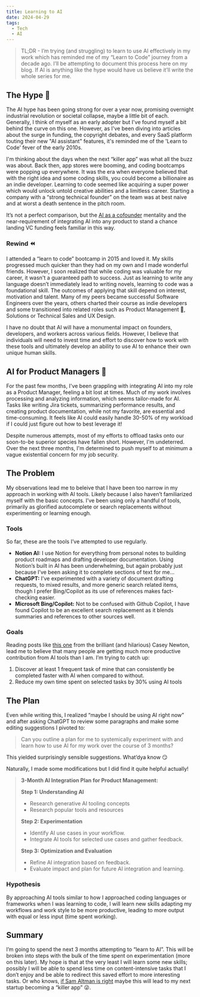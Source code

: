 ```yaml
---
title: Learning to AI
date: 2024-04-29
tags:
  - Tech
  - AI
---
```

> TL;DR - I’m trying (and struggling) to learn to use AI effectively in my work which has reminded me of my “Learn to Code” journey from a decade ago. I’ll be attempting to document this process here on my blog. If AI is anything like the hype would have us believe it’ll write the whole series for me.

## The Hype 🚀

The AI hype has been going strong for over a year now, promising overnight industrial revolution or societal collapse, maybe a little bit of each. Generally, I think of myself as an early adopter but I've found myself a bit behind the curve on this one. However, as I've been diving into articles about the surge in funding, the copyright debates, and every SaaS platform touting their new "AI assistant" features, it's reminded me of the 'Learn to Code' fever of the early 2010s.

I'm thinking about the days when the next “killer app” was what all the buzz was about. Back then, app stores were booming, and coding bootcamps were popping up everywhere. It was the era when everyone believed that with the right idea and some coding skills, you could become a billionaire as an indie developer. Learning to code seemed like acquiring a super power which would unlock untold creative abilities and a limitless career. Starting a company with a “strong technical founder” on the team was at best naive and at worst a death sentence in the pitch room. 

It’s not a perfect comparison, but the [AI as a cofounder](https://mitsloan.mit.edu/ideas-made-to-matter/how-generative-ai-changing-entrepreneurship) mentality and the near-requirement of integrating AI into any product to stand a chance landing VC funding feels familiar in this way. 

### Rewind ⏪

I attended a “learn to code” bootcamp in 2015 and loved it. My skills progressed much quicker than they had on my own and I made wonderful friends. However, I soon realized that while coding was valuable for my career, it wasn't a guaranteed path to success. Just as learning to write any language doesn’t immediately lead to writing novels, learning to code was a foundational skill. The outcomes of applying that skill depend on interest, motivation and talent. Many of my peers became successful Software Engineers over the years, others charted their course as indie developers and some transitioned into related roles such as Product Management 👋, Solutions or Technical Sales and UX Design. 

I have no doubt that AI will have a monumental impact on founders, developers, and workers across various fields. However, I believe that individuals will need to invest time and effort to discover how to work with these tools and ultimately develop an ability to use AI to enhance their own unique human skills.

## AI for Product Managers 🤖

For the past few months, I've been grappling with integrating AI into my role as a Product Manager, feeling a bit lost at times. Much of my work involves processing and analyzing information, which seems tailor-made for AI. Tasks like writing Jira tickets, summarizing performance results, and creating product documentation, while not my favorite, are essential and time-consuming. It feels like AI could easily handle 30-50% of my workload if I could just figure out how to best leverage it!

Despite numerous attempts, most of my efforts to offload tasks onto our soon-to-be superior species have fallen short. However, I'm undeterred. Over the next three months, I'm determined to push myself to at minimum a vague existential concern for my job security.

## The Problem

My observations lead me to beleive that I have been too narrow in my approach in working with AI tools. Likely because I also haven’t familiarized myself with the basic concepts. I’ve been using only a handful of tools, primarily as glorified autocomplete or search replacements without experimenting or learning enough. 

### Tools

So far, these are the tools I’ve attempted to use regularly.

- **Notion AI:** I use Notion for everything from personal notes to building product roadmaps and drafting developer documentation. Using Notion’s built in AI has been underwhelming, but again probably just because I’ve been asking it to complete sections of text for me…
- **ChatGPT:** I’ve experimented with a variety of document drafting requests, to mixed results,  and more generic search related items, though I prefer Bing/Copilot as its use of references makes fact-checking easier.
- **Microsoft Bing/Copilot:** Not to be confused with Github Copilot, I have found Copilot to be an excellent search replacement as it blends summaries and references to other sources well.

### Goals

Reading posts like [this one](https://www.platformer.news/how-to-use-future-ai-interfaces-today/) from the brilliant (and hilarious) Casey Newton, lead me to believe that many people are getting much more productive contribution from AI tools than I am. I’m trying to catch up:

1. Discover at least 1 frequent task of mine that can consistently be completed faster with AI when compared to without.
2. Reduce my own time spent on selected tasks by 30% using AI tools

## The Plan

Even while writing this, I realized “maybe I should be using AI right now” and after asking ChatGPT to review some paragraphs and make some editing suggestions I pivoted to: 

> Can you outline a plan for me to systemically experiment with and learn how to use AI for my work over the course of 3 months?
> 

This yielded surprisingly sensible suggestions. What’dya know 😏 

Naturally, I made some modifications but I did find it quite helpful actually!

> **3-Month AI Integration Plan for Product Management:**
> 
> 
> **Step 1: Understanding AI**
> 
> - Research generative AI tooling concepts
> - Research popular tools and resources
> 
> **Step 2: Experimentation**
> 
> - Identify AI use cases in your workflow.
> - Integrate AI tools for selected use cases and gather feedback.
> 
> **Step 3: Optimization and Evaluation**
> 
> - Refine AI integration based on feedback.
> - Evaluate impact and plan for future AI integration and learning.

### Hypothesis

By approaching AI tools similar to how I approached coding languages or frameworks when I was learning to code, I will learn new skills adapting my workflows and work style to be more productive, leading to more output with equal or less input (time spent working).

## Summary

I’m going to spend the next 3 months attempting to “learn to AI”. This will be broken into steps with the bulk of the time spent on experimentation (more on this later). My hope is that at the very least I will learn some new skills; possibly I will be able to spend less time on content-intensive tasks that I don’t enjoy and be able to redirect this saved effort to more interesting tasks. Or who knows, [if Sam Altman is right](https://fortune.com/2024/02/04/sam-altman-one-person-unicorn-silicon-valley-founder-myth/) maybe this will lead to my next startup becoming a “killer app” 😜.